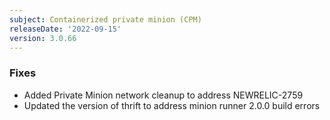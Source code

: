 ```yaml
---
subject: Containerized private minion (CPM)
releaseDate: '2022-09-15'
version: 3.0.66
---
```


### Fixes

* Added Private Minion network cleanup to address NEWRELIC-2759
* Updated the version of thrift to address minion runner 2.0.0 build errors
